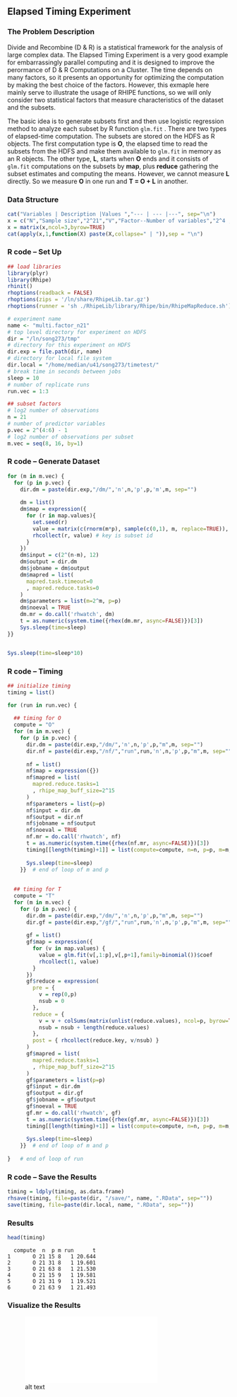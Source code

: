 ## Elapsed Timing Experiment ##

### The Problem Description  ###

Divide and Recombine (D & R) is a statistical framework for the analysis of large complex data. The Elapsed Timing Experiment is a very good example for embarrassingly parallel computing and it is designed to improve the perormance of D & R Computations on a Cluster. The time depends on many factors, so it presents an opportunity for optimizing the computation by making the best choice of the factors. However, this exmaple here mainly serve to illustrate the usage of RHIPE functions, so we will only consider two statistical factors that measure characteristics of the dataset and the subsets.

The basic idea is to generate subsets first and then use logistic regression method to analyze each subset by R function `glm.fit` . There are two types of elapsed-time computation. The subsets are stored on the HDFS as R objects. The first computation type is **O**, the elapsed time to read the subsets from the HDFS and make them available to `glm.fit` in memory as an R objects. The other type, **L**, starts when **O** ends and it consists of `glm.fit` computations on the subsets by **map**, plus **reduce** gathering the subset estimates and computing the means. However, we cannot measure **L** directly. So we measure **O** in one run and **T = O + L** in another.

### Data Structure ###
```r
cat("Variables | Description |Values ","--- | --- |---", sep="\n")
x = c("N","Sample size","2^21","V","Factor--Number of variables","2^4 , 2^5 , 2^6","M","Factor--Number of observations per subset","2^8 , 2^9 , 2^10 , ..., 2^17","O","Response variable--first type of elapsed time "," ","T","Response varibale--whole elapsed time"," ")
x = matrix(x,ncol=3,byrow=TRUE)
cat(apply(x,1,function(X) paste(X,collapse=" | ")),sep = "\n")
```

### R code -- Set Up ###
```r
## load libraries
library(plyr)
library(Rhipe)
rhinit()
rhoptions(readback = FALSE)
rhoptions(zips = '/ln/share/RhipeLib.tar.gz')
rhoptions(runner = 'sh ./RhipeLib/library/Rhipe/bin/RhipeMapReduce.sh')

# experiment name
name <- "multi.factor_n21"
# top level directory for experiment on HDFS
dir = "/ln/song273/tmp"
# directory for this experiment on HDFS
dir.exp = file.path(dir, name)
# directory for local file system
dir.local = "/home/median/u41/song273/timetest/"
# break time in seconds between jobs
sleep = 10
# number of replicate runs
run.vec = 1:3

## subset factors 
# log2 number of observations
n = 21
# number of predictor variables
p.vec = 2^(4:6) - 1
# log2 number of observations per subset
m.vec = seq(8, 16, by=1)
```
### R code -- Generate Dataset ###
```r
for (m in m.vec) {
  for (p in p.vec) {
    dir.dm = paste(dir.exp,"/dm/",'n',n,'p',p,'m',m, sep="")
    
    dm = list()
    dm$map = expression({
      for (r in map.values){
        set.seed(r)
        value = matrix(c(rnorm(m*p), sample(c(0,1), m, replace=TRUE)), ncol=p+1)
        rhcollect(r, value) # key is subset id
      }
    })
    dm$input = c(2^(n-m), 12)
    dm$output = dir.dm
    dm$jobname = dm$output
    dm$mapred = list( 
      mapred.task.timeout=0
      , mapred.reduce.tasks=0 
    )
    dm$parameters = list(m=2^m, p=p)
    dm$noeval = TRUE
    dm.mr = do.call('rhwatch', dm)
    t = as.numeric(system.time({rhex(dm.mr, async=FALSE)})[3])
    Sys.sleep(time=sleep)
}}


Sys.sleep(time=sleep*10)
```

### R code -- Timing ###
```r
## initialize timing
timing = list()

for (run in run.vec) {
  
  ## timing for O
  compute = "O"
  for (m in m.vec) {
    for (p in p.vec) {
      dir.dm = paste(dir.exp,"/dm/",'n',n,'p',p,"m",m, sep="")
      dir.nf = paste(dir.exp,"/nf/","run",run,'n',n,'p',p,"m",m, sep="")
      
      nf = list()
      nf$map = expression({})
      nf$mapred = list(
        mapred.reduce.tasks=1
        , rhipe_map_buff_size=2^15
      )
      nf$parameters = list(p=p)
      nf$input = dir.dm
      nf$output = dir.nf
      nf$jobname = nf$output
      nf$noeval = TRUE
      nf.mr = do.call('rhwatch', nf)
      t = as.numeric(system.time({rhex(nf.mr, async=FALSE)})[3])
      timing[[length(timing)+1]] = list(compute=compute, n=n, p=p, m=m, run=run, t=t)
      
      Sys.sleep(time=sleep)
    }}  # end of loop of m and p
  
  
  ## timing for T
  compute = "T"
  for (m in m.vec) {
    for (p in p.vec) {
      dir.dm = paste(dir.exp,"/dm/",'n',n,'p',p,"m",m, sep="")
      dir.gf = paste(dir.exp,"/gf/","run",run,'n',n,'p',p,"m",m, sep="")
      
      gf = list()
      gf$map = expression({
        for (v in map.values) {
          value = glm.fit(v[,1:p],v[,p+1],family=binomial())$coef
          rhcollect(1, value)
        }
      })
      gf$reduce = expression(
        pre = { 
          v = rep(0,p) 
          nsub = 0
        },
        reduce = { 
          v = v + colSums(matrix(unlist(reduce.values), ncol=p, byrow=TRUE)) 
          nsub = nsub + length(reduce.values)
        },
        post = { rhcollect(reduce.key, v/nsub) }
      )
      gf$mapred = list(
        mapred.reduce.tasks=1
        , rhipe_map_buff_size=2^15
      )
      gf$parameters = list(p=p)
      gf$input = dir.dm
      gf$output = dir.gf
      gf$jobname = gf$output
      gf$noeval = TRUE
      gf.mr = do.call('rhwatch', gf)
      t = as.numeric(system.time({rhex(gf.mr, async=FALSE)})[3])
      timing[[length(timing)+1]] = list(compute=compute, n=n, p=p, m=m, run=run, t=t)
      
      Sys.sleep(time=sleep)
    }}  # end of loop of m and p
  
}   # end of loop of run
```

### R code -- Save the Results ###


```r
timing = ldply(timing, as.data.frame)
rhsave(timing, file=paste(dir, "/save/", name, ".RData", sep=""))
save(timing, file=paste(dir.local, name, ".RData", sep=""))

```

### Results ###

```r
head(timing)
```
```
  compute  n  p m run      t
1       O 21 15 8   1 20.644
2       O 21 31 8   1 19.601
3       O 21 63 8   1 21.530
4       O 21 15 9   1 19.581
5       O 21 31 9   1 19.521
6       O 21 63 9   1 21.493
```

### Visualize the Results ###

![alt text](./plots/08.timing.pdf)

